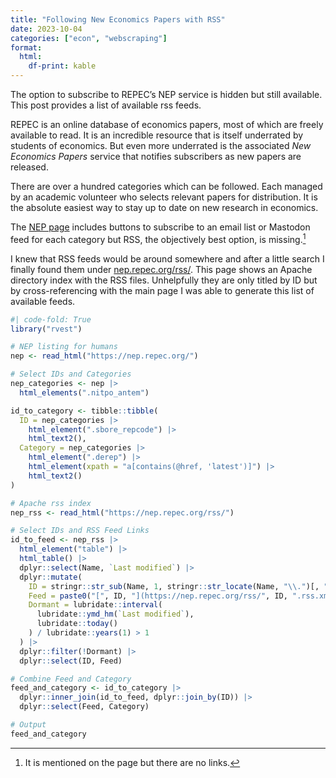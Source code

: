 ```yaml
---
title: "Following New Economics Papers with RSS"
date: 2023-10-04
categories: ["econ", "webscraping"]
format:
  html:
    df-print: kable
---
```


The option to subscribe to REPEC's NEP service is hidden but still available. This post provides a list of available rss feeds.

REPEC is an online database of economics papers, most of which are freely available to read. It is an incredible resource that is itself underrated by students of economics. But even more underrated is the associated *New Economics Papers* service that notifies subscribers as new papers are released.

There are over a hundred categories which can be followed. Each managed by an academic volunteer who selects relevant papers for distribution. It is the absolute easiest way to stay up to date on new research in economics.

The [NEP page](https://nep.repec.org) includes buttons to subscribe to an email list or Mastodon feed for each category but RSS, the objectively best option, is missing.^[It is mentioned on the page but there are no links.]

I knew that RSS feeds would be around somewhere and after a little search I finally found them under [nep.repec.org/rss/](https://nep.repec.org/rss/). This page shows an Apache directory index with the RSS files. Unhelpfully they are only titled by ID but by cross-referencing with the main page I was able to generate this list of available feeds. 

```r
#| code-fold: True
library("rvest")

# NEP listing for humans
nep <- read_html("https://nep.repec.org/")

# Select IDs and Categories
nep_categories <- nep |>
  html_elements(".nitpo_antem")

id_to_category <- tibble::tibble(
  ID = nep_categories |>
    html_element(".sbore_repcode") |>
    html_text2(),
  Category = nep_categories |>
    html_element(".derep") |>
    html_element(xpath = "a[contains(@href, 'latest')]") |>
    html_text2()
)

# Apache rss index
nep_rss <- read_html("https://nep.repec.org/rss/")

# Select IDs and RSS Feed Links
id_to_feed <- nep_rss |>
  html_element("table") |>
  html_table() |>
  dplyr::select(Name, `Last modified`) |>
  dplyr::mutate(
    ID = stringr::str_sub(Name, 1, stringr::str_locate(Name, "\\.")[, "end"] - 1),
    Feed = paste0("[", ID, "](https://nep.repec.org/rss/", ID, ".rss.xml)"),
    Dormant = lubridate::interval(
      lubridate::ymd_hm(`Last modified`),
      lubridate::today()
    ) / lubridate::years(1) > 1
  ) |>
  dplyr::filter(!Dormant) |>
  dplyr::select(ID, Feed)

# Combine Feed and Category
feed_and_category <- id_to_category |>
  dplyr::inner_join(id_to_feed, dplyr::join_by(ID)) |>
  dplyr::select(Feed, Category)

# Output
feed_and_category
```
